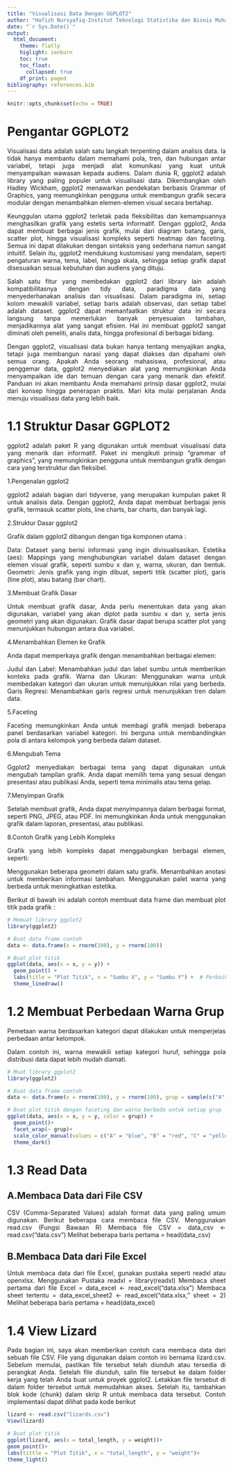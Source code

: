 ```yaml
---
title: "Visualisasi Data Dengan GGPLOT2"
author: "Hafizh Nursyafiq-Institut Teknologi Statistika dan Bisnis Muhammadiyah"
date: "`r Sys.Date()`"
output: 
  html_document:
    theme: flatly
    higlight: zenburn
    toc: true
    toc_float:
      collapsed: true
    df_print: paged
bibliography: references.bib
---
```


```{=html}
<style>
body{
text-align: justify}
</style>
```
```r
knitr::opts_chunk$set(echo = TRUE)
```

# Pengantar GGPLOT2

Visualisasi data adalah salah satu langkah terpenting dalam analisis data. Ia tidak hanya membantu dalam memahami pola, tren, dan hubungan antar variabel, tetapi juga menjadi alat komunikasi yang kuat untuk menyampaikan wawasan kepada audiens. Dalam dunia R, ggplot2 adalah library yang paling populer untuk visualisasi data. Dikembangkan oleh Hadley Wickham, ggplot2 menawarkan pendekatan berbasis Grammar of Graphics, yang memungkinkan pengguna untuk membangun grafik secara modular dengan menambahkan elemen-elemen visual secara bertahap.

Keunggulan utama ggplot2 terletak pada fleksibilitas dan kemampuannya menghasilkan grafik yang estetis serta informatif. Dengan ggplot2, Anda dapat membuat berbagai jenis grafik, mulai dari diagram batang, garis, scatter plot, hingga visualisasi kompleks seperti heatmap dan faceting. Semua ini dapat dilakukan dengan sintaksis yang sederhana namun sangat intuitif. Selain itu, ggplot2 mendukung kustomisasi yang mendalam, seperti pengaturan warna, tema, label, hingga skala, sehingga setiap grafik dapat disesuaikan sesuai kebutuhan dan audiens yang dituju.

Salah satu fitur yang membedakan ggplot2 dari library lain adalah kompatibilitasnya dengan tidy data, paradigma data yang menyederhanakan analisis dan visualisasi. Dalam paradigma ini, setiap kolom mewakili variabel, setiap baris adalah observasi, dan setiap tabel adalah dataset. ggplot2 dapat memanfaatkan struktur data ini secara langsung tanpa memerlukan banyak penyesuaian tambahan, menjadikannya alat yang sangat efisien. Hal ini membuat ggplot2 sangat diminati oleh peneliti, analis data, hingga profesional di berbagai bidang.

Dengan ggplot2, visualisasi data bukan hanya tentang menyajikan angka, tetapi juga membangun narasi yang dapat diakses dan dipahami oleh semua orang. Apakah Anda seorang mahasiswa, profesional, atau penggemar data, ggplot2 menyediakan alat yang memungkinkan Anda menyampaikan ide dan temuan dengan cara yang menarik dan efektif. Panduan ini akan membantu Anda memahami prinsip dasar ggplot2, mulai dari konsep hingga penerapan praktis. Mari kita mulai perjalanan Anda menuju visualisasi data yang lebih baik.


# 1.1 Struktur Dasar GGPLOT2

ggplot2 adalah paket R yang digunakan untuk membuat visualisasi data yang menarik dan informatif. Paket ini mengikuti prinsip "grammar of graphics", yang memungkinkan pengguna untuk membangun grafik dengan cara yang terstruktur dan fleksibel.

1.Pengenalan ggplot2

  ggplot2 adalah bagian dari tidyverse, yang merupakan kumpulan paket R untuk analisis data.
  Dengan ggplot2, Anda dapat membuat berbagai jenis grafik, termasuk scatter plots, line charts, bar     charts, dan banyak lagi.

2.Struktur Dasar ggplot2

  Grafik dalam ggplot2 dibangun dengan tiga komponen utama :

  Data: Dataset yang berisi informasi yang ingin divisualisasikan.
  Estetika (aes): Mappings yang menghubungkan variabel dalam dataset dengan elemen visual grafik,        seperti sumbu x dan y, warna, ukuran, dan bentuk.
  Geometri: Jenis grafik yang ingin dibuat, seperti titik (scatter plot), garis (line plot), atau        batang (bar chart).

3.Membuat Grafik Dasar

  Untuk membuat grafik dasar, Anda perlu menentukan data yang akan digunakan, variabel yang akan diplot   pada sumbu x dan y, serta jenis geometri yang akan digunakan. Grafik dasar dapat berupa scatter plot   yang menunjukkan hubungan antara dua variabel.

4.Menambahkan Elemen ke Grafik

  Anda dapat memperkaya grafik dengan menambahkan berbagai elemen:

  Judul dan Label: Menambahkan judul dan label sumbu untuk memberikan konteks pada grafik.
  Warna dan Ukuran: Menggunakan warna untuk membedakan kategori dan ukuran untuk menunjukkan nilai yang   berbeda.
  Garis Regresi: Menambahkan garis regresi untuk menunjukkan tren dalam data.

5.Faceting

  Faceting memungkinkan Anda untuk membagi grafik menjadi beberapa panel berdasarkan variabel kategori.   Ini berguna untuk membandingkan pola di antara kelompok yang berbeda dalam dataset.

6.Mengubah Tema

  Ggplot2 menyediakan berbagai tema yang dapat digunakan untuk mengubah tampilan grafik. Anda dapat      memilih tema yang sesuai dengan presentasi atau publikasi Anda, seperti tema minimalis atau tema       gelap.

7.Menyimpan Grafik

  Setelah membuat grafik, Anda dapat menyimpannya dalam berbagai format, seperti PNG, JPEG, atau PDF.    Ini memungkinkan Anda untuk menggunakan grafik dalam laporan, presentasi, atau publikasi.

8.Contoh Grafik yang Lebih Kompleks

  Grafik yang lebih kompleks dapat menggabungkan berbagai elemen, seperti:

  Menggunakan beberapa geometri dalam satu grafik.
  Menambahkan anotasi untuk memberikan informasi tambahan.
  Menggunakan palet warna yang berbeda untuk meningkatkan estetika.

  Berikut di bawah ini adalah contoh membuat data frame dan membuat plot titik pada grafik :

```r
# Memuat library ggplot2
library(ggplot2)

# Buat data frame contoh
data <- data.frame(x = rnorm(100), y = rnorm(100))

# Buat plot titik
ggplot(data, aes(x = x, y = y)) +
  geom_point() +
  labs(title = "Plot Titik", x = "Sumbu X", y = "Sumbu Y") +  # Perbaikan di sini: 'title' bukan 'tittle'
  theme_linedraw()
```




# 1.2 Membuat Perbedaan Warna Grup
Pemetaan warna berdasarkan kategori dapat dilakukan untuk memperjelas perbedaan antar kelompok.

Dalam contoh ini, warna mewakili setiap kategori huruf, sehingga pola distribusi data dapat lebih mudah diamati.
```r
# Muat library ggplot2
library(ggplot2)

# Buat data frame contoh
data <- data.frame(x = rnorm(100), y = rnorm(100), grup = sample(c("A", "B", "C", "D"), 100, replace = TRUE))

# Buat plot titik dengan faceting dan warna berbeda untuk setiap grup
ggplot(data, aes(x = x, y = y, color = grup)) +
  geom_point()+
  facet_wrap(~ grup)+ 
  scale_color_manual(values = c("A" = "blue", "B" = "red", "C" = "yellow", "D" = "Black"))+ # Menentukan warna untuk grup A, B, C dan D
  theme_dark()
```


# 1.3 Read Data

## A.Membaca Data dari File CSV
CSV (Comma-Separated Values) adalah format data yang paling umum digunakan. Berikut beberapa cara membaca file CSV. Menggunakan read.csv (Fungsi Bawaan R)
Membaca file CSV = data_csv <- read.csv(“data.csv”)
Melihat beberapa baris pertama = head(data_csv)

## B.Membaca Data dari File Excel
Untuk membaca data dari file Excel, gunakan pustaka seperti readxl atau openxlsx.
Menggunakan Pustaka readxl = library(readxl)
Membaca sheet pertama dari file Excel = data_excel <- read_excel(“data.xlsx”)
Membaca sheet tertentu = data_excel_sheet2 <- read_excel(“data.xlsx,” sheet = 2)
Melihat beberapa baris pertama = head(data_excel)

# 1.4 View Lizard
Pada bagian ini, saya akan memberikan contoh cara membaca data dari sebuah file CSV. File yang digunakan dalam contoh ini bernama lizard.csv. Sebelum memulai, pastikan file tersebut telah diunduh atau tersedia di perangkat Anda. Setelah file diunduh, salin file tersebut ke dalam folder kerja yang telah Anda buat untuk proyek ggplot2. Letakkan file tersebut di dalam folder tersebut untuk memudahkan akses. Setelah itu, tambahkan blok kode (chunk) dalam skrip R untuk membaca data tersebut. Contoh implementasi dapat dilihat pada kode berikut

```r
lizard <- read.csv("lizards.csv")
View(lizard)
```
```r
# Buat plot titik
ggplot(lizard, aes(x = total_length, y = weight))+
geom_point()+
labs(tittle = "Plot Titik", x = "total_length", y = "weight")+
theme_light()
```

